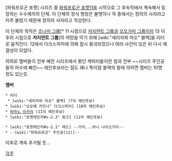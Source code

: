 [파워프로군 포켓] 시리즈 중 [[파워프로군 포켓11]]을 시작으로 그 후속작에서 계속해서 등장하는 수수께끼의 단체. 이 단체의 정식 명칭은 불명이나 작 중에서는 정의의 사자라고 자주 불렸기 때문에 정의의 사자라고 작성한다.

이 단체의 목적은 [[츠나미 그룹]][* 11 시점으로 [[저지먼트 그룹]]과 [[오오가미 그룹]]이자 13 이후의 시점으로 '''저지먼트 그룹''']의 야망을 막기 위해 [wiki:"세리자와 마오" 블랙]을 리더로 움직인다. 12에서 다크스피어에 의해 잠시 붕괴되었으나 여러 사건이 있은 뒤 다시 재결성이 되었다.

의외로 멤버들이 전부 예전 시리즈에서 봤던 캐릭터들이란 점과 전부 ~~시리즈 주인공들의 마수에 빠진~~ 애인후보라는 점도 꽤나 특이점 블랙의 말에 의하면 멤버는 10명 정도 있는듯.

'''멤버'''
 * 리더 
  * [wiki:"세리자와 마오" 블랙] (7의 애인후보)
 * [wiki:"오오에 카즈나" 다크스피어] (10의 애인후보)
 * [[하마노 아카리]] (11의 애인후보)
 * [wiki:"포켓레인저#s-2.3" 핑크] (12의 애인후보)

 * [wiki:"포켓레인저#s-2.1" 레드] --거지...아니 나이스가이--
 * --[wiki:"파워프로군" 주인공(11)]--

이후로 계속 추가될 듯...


[[각주]]
